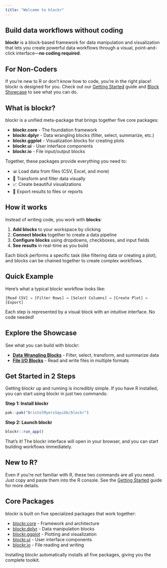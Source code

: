 ```yaml
---
title: "Welcome to blockr"
---
```


## Build data workflows without coding

**blockr** is a block-based framework for data manipulation and visualization that lets you create powerful data workflows through a visual, point-and-click interface—**no coding required**.

::: {.callout-note}
## For Non-Coders
If you're new to R or don't know how to code, you're in the right place! blockr is designed for you. Check out our [Getting Started](getting-started.qmd) guide and [Block Showcase](showcase/dplyr.qmd) to see what you can do.
:::

## What is blockr?

blockr is a unified meta-package that brings together five core packages:

- **blockr.core** - The foundation framework
- **blockr.dplyr** - Data wrangling blocks (filter, select, summarize, etc.)
- **blockr.ggplot** - Visualization blocks for creating plots
- **blockr.ui** - User interface components
- **blockr.io** - File input/output blocks

Together, these packages provide everything you need to:

- 📊 Load data from files (CSV, Excel, and more)
- 🔧 Transform and filter data visually
- 📈 Create beautiful visualizations
- 💾 Export results to files or reports

## How it works

Instead of writing code, you work with **blocks**:

1. **Add blocks** to your workspace by clicking
2. **Connect blocks** together to create a data pipeline
3. **Configure blocks** using dropdowns, checkboxes, and input fields
4. **See results** in real-time as you build

Each block performs a specific task (like filtering data or creating a plot), and blocks can be chained together to create complex workflows.

## Quick Example

Here's what a typical blockr workflow looks like:

```
[Read CSV] → [Filter Rows] → [Select Columns] → [Create Plot] → [Export]
```

Each step is represented by a visual block with an intuitive interface. No code needed!

## Explore the Showcase

See what you can build with blockr:

- [**Data Wrangling Blocks**](showcase/dplyr.qmd) - Filter, select, transform, and summarize data
- [**File I/O Blocks**](showcase/io.qmd) - Read and write files in multiple formats

## Get Started in 2 Steps

Getting blockr up and running is incredibly simple. If you have R installed, you can start using blockr in just two commands:

**Step 1: Install blockr**
```r
pak::pak("BristolMyersSquibb/blockr")
```

**Step 2: Launch blockr**
```r
blockr::run_app()
```

That's it! The blockr interface will open in your browser, and you can start building workflows immediately.

::: {.callout-tip}
## New to R?
Even if you're not familiar with R, these two commands are all you need. Just copy and paste them into the R console. See the [Getting Started](getting-started.qmd) guide for more details.
:::

## Core Packages

blockr is built on five specialized packages that work together:

- [blockr.core](https://bristolmyerssquibb.github.io/blockr.core/) - Framework and architecture
- [blockr.dplyr](https://bristolmyerssquibb.github.io/blockr.dplyr/) - Data manipulation blocks
- [blockr.ggplot](https://bristolmyerssquibb.github.io/blockr.ggplot/) - Plotting and visualization
- [blockr.ui](https://bristolmyerssquibb.github.io/blockr.ui/) - User interface components
- [blockr.io](https://bristolmyerssquibb.github.io/blockr.io/) - File reading and writing

Installing blockr automatically installs all five packages, giving you the complete toolkit.
